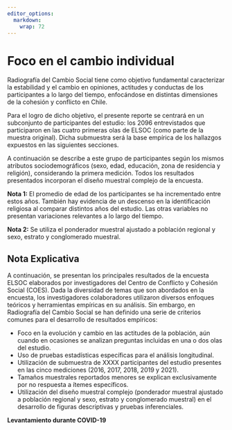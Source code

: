 ```yaml
---
editor_options: 
  markdown: 
    wrap: 72
---
```


# Foco en el cambio individual

Radiografía del Cambio Social tiene como objetivo fundamental caracterizar la estabilidad y el cambio en opiniones, actitudes y conductas de los participantes a lo largo del tiempo, enfocándose en distintas dimensiones de la cohesión y conflicto en Chile. 


Para el logro de dicho objetivo, el presente reporte se centrará en un subconjunto de participantes del estudio: los 2096 entrevistados que participaron en las cuatro primeras olas de ELSOC (como parte de la muestra original). Dicha submuestra será la base empírica de los hallazgos expuestos en las siguientes secciones. 

A continuación se describe a este grupo de participantes según los mismos atributos sociodemográficos (sexo, edad, educación, zona de residencia y religión), considerando la primera medición. Todos los resultados presentados incorporan el diseño muestral complejo de la encuesta.

**Nota 1:** El promedio de edad de los participantes se ha incrementado entre estos años. También hay evidencia de un descenso en la identificación religiosa al comparar distintos años del estudio. Las otras variables no presentan variaciones relevantes a lo largo del tiempo.

**Nota 2:** Se utiliza el ponderador muestral ajustado a población regional y sexo, estrato y conglomerado muestral.


## Nota Explicativa 

A continuación, se presentan los principales resultados de la encuesta ELSOC elaborados por investigadores del Centro de Conflicto y Cohesión Social (COES). Dada la diversidad de temas que son abordados en la encuesta, los investigadores colaboradores utilizaron diversos enfoques teóricos y herramientas empíricas en su análisis. Sin embargo, en Radiografía del Cambio Social se han definido una serie de criterios comunes para el desarrollo de resultados empíricos:

- Foco en la evolución y cambio en las actitudes de la población, aún cuando en ocasiones se analizan preguntas incluidas en una o dos olas del estudio. 
- Uso de pruebas estadísticas específicas para el análisis longitudinal. 
- Utilización de submuestra de XXXX participantes del estudio presentes en las cinco mediciones (2016, 2017, 2018, 2019 y 2021). 
- Tamaños muestrales reportados menores se explican exclusivamente por no respuesta a ítemes específicos.
- Utilización del diseño muestral complejo (ponderador muestral ajustado a población regional y sexo, estrato y conglomerado muestral) en el desarrollo de figuras descriptivas y pruebas inferenciales. 


**Levantamiento durante COVID-19**


